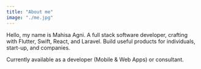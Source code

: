 ```yaml
---
title: "About me"
image: "./me.jpg"
---
```



Hello, my name is Mahisa Agni. A full stack software developer, crafting with Flutter, Swift, React, and Laravel.
Build useful products for individuals, start-up, and companies.

Currently available as a developer (Mobile & Web Apps) or consultant.
